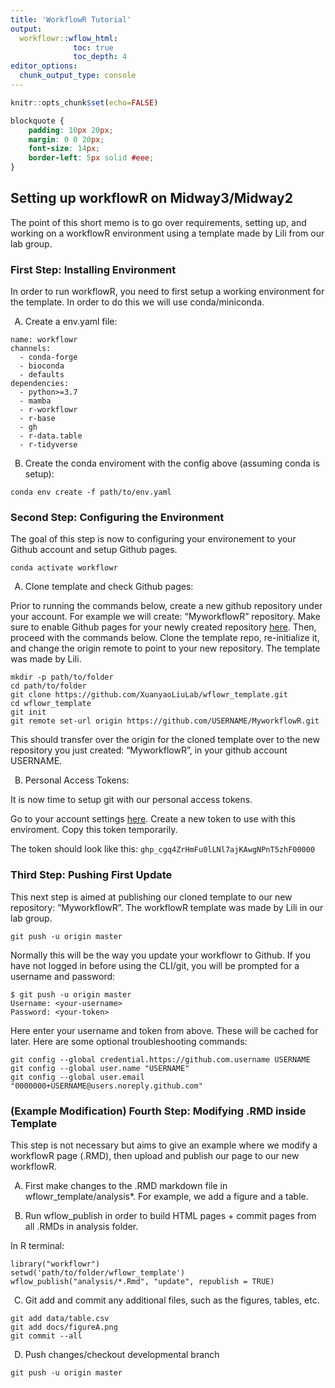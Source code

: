 ```yaml
---
title: 'WorkflowR Tutorial'
output:
  workflowr::wflow_html:
              toc: true
              toc_depth: 4
editor_options:
  chunk_output_type: console
---
```


```r
knitr::opts_chunk$set(echo=FALSE)
```

```css
blockquote {
    padding: 10px 20px;
    margin: 0 0 20px;
    font-size: 14px;
    border-left: 5px solid #eee;
}
```

## Setting up workflowR on Midway3/Midway2

The point of this short memo is to go over requirements, setting up, and working on a workflowR environment using a template made by Lili from our lab group. 

### First Step: Installing Environment

In order to run workflowR, you need to first setup a working environment for the template. In order to do this we will use conda/miniconda.

A) Create a env.yaml file:

  ```
  name: workflowr
  channels:
    - conda-forge
    - bioconda
    - defaults
  dependencies:
    - python>=3.7
    - mamba
    - r-workflowr
    - r-base
    - gh
    - r-data.table
    - r-tidyverse
  ```

B) Create the conda enviroment with the config above (assuming conda is setup):

  ```
  conda env create -f path/to/env.yaml
  ```

### Second Step: Configuring the Environment

  The goal of this step is now to configuring your environement to your Github account and setup Github pages.

  ```
  conda activate workflowr
  ```

A) Clone template and check Github pages:

  Prior to running the commands below, create a new github repository under your account. For example we will create: "MyworkflowR" repository. Make sure to enable Github pages for your newly created repository [here](https://docs.github.com/en/pages/getting-started-with-github-pages/configuring-a-publishing-source-for-your-github-pages-site).
  Then, proceed with the commands below. Clone the template repo, re-initialize it, and change the origin remote to point to your new repository. The template was made by Lili.

  ```
  mkdir -p path/to/folder
  cd path/to/folder
  git clone https://github.com/XuanyaoLiuLab/wflowr_template.git
  cd wflowr_template
  git init
  git remote set-url origin https://github.com/USERNAME/MyworkflowR.git
  ```
  This should transfer over the origin for the cloned template over to the new repository you just created: "MyworkflowR", in your github account USERNAME. 

B) Personal Access Tokens:

  It is now time to setup git with our personal access tokens.

  Go to your account settings [here](https://github.com/settings/tokens). Create a new token to use with this enviroment. Copy this token temporarily.

  The token should look like this:
  ```
  ghp_cgq4ZrHmFu0lLNl7ajKAwgNPnT5zhF00000
  ```

### Third Step: Pushing First Update

  This next step is aimed at publishing our cloned template to our new repository: "MyworkflowR". The workflowR template was made by Lili in our lab group.

  ```
  git push -u origin master
  ```

  Normally this will be the way you update your workflowr to Github. If you have not logged in before using the CLI/git, you will be prompted for a username and password:

  ```
  $ git push -u origin master
  Username: <your-username>
  Password: <your-token>
  ```

  Here enter your username and token from above. These will be cached for later. Here are some optional troubleshooting commands:

  ```
  git config --global credential.https://github.com.username USERNAME
  git config --global user.name "USERNAME"
  git config --global user.email "0000000+USERNAME@users.noreply.github.com"
  ```

### (Example Modification) Fourth Step: Modifying .RMD inside Template

This step is not necessary but aims to give an example where we modify a workflowR page (.RMD), then upload and publish our page to our new workflowR.

A) First make changes to the .RMD markdown file in wflowr_template/analysis*. For example, we add a figure and a table.

B) Run wflow_publish in order to build HTML pages + commit pages from all .RMDs in analysis folder.

  In R terminal:

  ```
  library("workflowr")
  setwd('path/to/folder/wflowr_template')
  wflow_publish("analysis/*.Rmd", "update", republish = TRUE)
  ```

C) Git add and commit any additional files, such as the figures, tables, etc.

  ```
  git add data/table.csv
  git add docs/figureA.png
  git commit --all
  ```

D) Push changes/checkout developmental branch

  ```
  git push -u origin master
  ```


